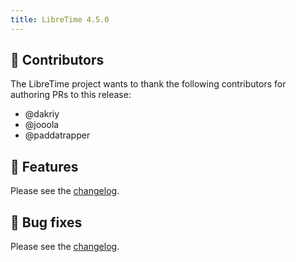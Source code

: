 ```yaml
---
title: LibreTime 4.5.0
---
```



<ReleaseHead date="2025-07-16" version="4.5.0" />

## :sparkling_heart: Contributors

The LibreTime project wants to thank the following contributors for authoring PRs to this release:

- @dakriy
- @jooola
- @paddatrapper

## :rocket: Features

Please see the [changelog](https://github.com/libretime/libretime/blob/main/CHANGELOG.md).

## :bug: Bug fixes

Please see the [changelog](https://github.com/libretime/libretime/blob/main/CHANGELOG.md).
